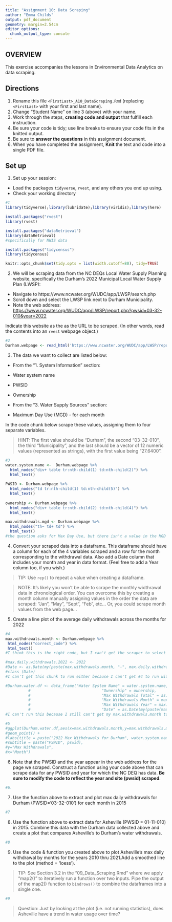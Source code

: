 ```yaml
---
title: "Assignment 10: Data Scraping"
author: "Emma Childs"
output: pdf_document
geometry: margin=2.54cm
editor_options: 
  chunk_output_type: console
---
```


## OVERVIEW

This exercise accompanies the lessons in Environmental Data Analytics on data scraping. 

## Directions
1. Rename this file `<FirstLast>_A10_DataScraping.Rmd` (replacing `<FirstLast>` with your first and last name).
2. Change "Student Name" on line 3 (above) with your name.
3. Work through the steps, **creating code and output** that fulfill each instruction.
4. Be sure your code is tidy; use line breaks to ensure your code fits in the knitted output.
5. Be sure to **answer the questions** in this assignment document.
6. When you have completed the assignment, **Knit** the text and code into a single PDF file.


## Set up 
1. Set up your session:

* Load the packages `tidyverse`, `rvest`, and any others you end up using.
* Check your working directory

```r
#1
library(tidyverse);library(lubridate);library(viridis);library(here)

install.packages("rvest")
library(rvest)

install.packages("dataRetrieval")
library(dataRetrieval)
#specifically for NWIS data

install.packages("tidycensus")
library(tidycensus)

knitr::opts_chunk$set(tidy.opts = list(width.cutoff=80), tidy=TRUE)
```

2. We will be scraping data from the NC DEQs Local Water Supply Planning website, specifically the Durham's 2022 Municipal Local Water Supply Plan (LWSP): 
 * Navigate to https://www.ncwater.org/WUDC/app/LWSP/search.php
 * Scroll down and select the LWSP link next to Durham Municipality. 
 * Note the web address: <https://www.ncwater.org/WUDC/app/LWSP/report.php?pwsid=03-32-010&year=2022>
 
Indicate this website as the as the URL to be scraped. (In other words, read the contents into an `rvest` webpage object.)

```r
#2
Durham.webpage <- read_html('https://www.ncwater.org/WUDC/app/LWSP/report.php?pwsid=03-32-010&year=2022')

```

3. The data we want to collect are listed below:

* From the "1. System Information" section:
 * Water system name
 * PWSID
 * Ownership
 
* From the "3. Water Supply Sources" section:
 * Maximum Day Use (MGD) - for each month

In the code chunk below scrape these values, assigning them to four separate variables.

>HINT: The first value should be "Durham", the second "03-32-010", the third "Municipality", and the last should be a vector of 12 numeric values (represented as strings), with the first value being "27.6400".

```r
#3
water.system.name <-  Durham.webpage %>% 
  html_nodes("div+ table tr:nth-child(1) td:nth-child(2)") %>% 
  html_text()
  
PWSID <- Durham.webpage %>%
  html_nodes("td tr:nth-child(1) td:nth-child(5)") %>%
  html_text()
  
ownership <- Durham.webpage %>%
  html_nodes("div+ table tr:nth-child(2) td:nth-child(4)") %>%
  html_text()

max.withdrawals.mgd <- Durham.webpage %>%
  html_nodes("th~ td+ td") %>%
  html_text()
#the question asks for Max Day Use, but there isn't a value in the MGD columns that is equal to 27.6400 as described in the hint above. I highlighted the column that started with 36.1000 because that corresponds to the MDG I'm seeing on the water website. 

```


4. Convert your scraped data into a dataframe. This dataframe should have a column for each of the 4 variables scraped and a row for the month corresponding to the withdrawal data. Also add a Date column that includes your month and year in data format. (Feel free to add a Year column too, if you wish.)

>TIP: Use `rep()` to repeat a value when creating a dataframe.

>NOTE: It's likely you won't be able to scrape the monthly widthrawal data in chronological order. You can overcome this by creating a month column manually assigning values in the order the data are scraped: "Jan", "May", "Sept", "Feb", etc... Or, you could scrape month values from the web page...

5. Create a line plot of the average daily withdrawals across the months for 2022

```r
#4
max.withdrawals.month <- Durham.webpage %>%
 html_nodes("correct_code") %>%
 html_text()
#I think this is the right code, but I can't get the scraper to select the correct columns, grrr, so that specific scraper text is missing!

#max.daily.withdrawals.2022 <- 2022
#Date <- as.Date(my(paste(max.withdrawals.month, "-", max.daily.withdrawals.2022)))
#class (Date)
#I can't get this chunk to run either because I can't get #4 to run without that correct scraper code. 

#Durham.water.df <- data_frame("Water System Name" = water.system.name,
          #                               "Ownership" = ownership,
          #                               "Max Withdrawals Total" = as.numeric(max.withdrawals.mgd),
          #                               "Max Withdrawals Month" = max.withdrawals.month,
          #                               "Max Withdrawals Year" = max.withdrawals.year,
          #                               "Date" = as.Date(my(paste(max.withdrawals.month, "-", #max.withdrawals.year)))
#I can't run this because I still can't get my max.withdrawals.month to run, but I think I still understand the concept!

#5
#ggplot(Durham.water.df,aes(x=max.withdrawals.month,y=max.withdrawals.mgd)) +
#geom_point() +
#labs(title = paste("2022 Max Withdrawals for Durham", water.system.name),
#subtitle = paste("PSWID", pswid),
#y="Max Withdrawals",
#x="Month")


```

6. Note that the PWSID and the year appear in the web address for the page we scraped. Construct a function using your code above that can scrape data for any PWSID and year for which the NC DEQ has data. **Be sure to modify the code to reflect the year and site (pwsid) scraped**.

```r
#6.


```

7. Use the function above to extract and plot max daily withdrawals for Durham (PWSID='03-32-010') for each month in 2015

```r
#7


```

8. Use the function above to extract data for Asheville (PWSID = 01-11-010) in 2015. Combine this data with the Durham data collected above and create a plot that compares Asheville's to Durham's water withdrawals.

```r
#8


```


9. Use the code & function you created above to plot Asheville's max daily withdrawal by months for the years 2010 thru 2021.Add a smoothed line to the plot (method = 'loess').

> TIP: See Section 3.2 in the "09_Data_Scraping.Rmd" where we apply "map2()" to iteratively run a function over two inputs. Pipe the output of the map2() function to `bindrows()` to combine the dataframes into a single one. 

```r
#9 

```

> Question: Just by looking at the plot (i.e. not running statistics), does Asheville have a trend in water usage over time?
